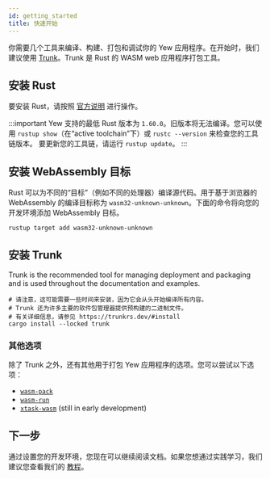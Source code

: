 ```yaml
---
id: getting_started
title: 快速开始
---
```


你需要几个工具来编译、构建、打包和调试你的 Yew 应用程序。在开始时，我们建议使用 [Trunk](https://trunkrs.dev/)。Trunk 是 Rust 的 WASM web 应用程序打包工具。

## 安装 Rust

要安装 Rust，请按照 [官方说明](https://www.rust-lang.org/tools/install) 进行操作。

:::important
Yew 支持的最低 Rust 版本为 `1.60.0`。旧版本将无法编译。您可以使用 `rustup show`（在“active toolchain”下）或 `rustc --version` 来检查您的工具链版本。
要更新您的工具链，请运行 `rustup update`。
:::

## 安装 WebAssembly 目标

Rust 可以为不同的“目标”（例如不同的处理器）编译源代码。用于基于浏览器的 WebAssembly 的编译目标称为 `wasm32-unknown-unknown`。下面的命令将向您的开发环境添加 WebAssembly 目标。

```shell
rustup target add wasm32-unknown-unknown
```

## 安装 Trunk

Trunk is the recommended tool for managing deployment and packaging and is used throughout the
documentation and examples.

```shell
# 请注意，这可能需要一些时间来安装，因为它会从头开始编译所有内容。
# Trunk 还为许多主要的软件包管理器提供预构建的二进制文件。
# 有关详细信息，请参见 https://trunkrs.dev/#install
cargo install --locked trunk
```

### 其他选项

除了 Trunk 之外，还有其他用于打包 Yew 应用程序的选项。您可以尝试以下选项：

-   [`wasm-pack`](https://rustwasm.github.io/wasm-pack/)
-   [`wasm-run`](https://github.com/IMI-eRnD-Be/wasm-run)
-   [`xtask-wasm`](https://github.com/rustminded/xtask-wasm/) (still in early development)

## 下一步

通过设置您的开发环境，您现在可以继续阅读文档。如果您想通过实践学习，我们建议您查看我们的 [教程](../tutorial)。
